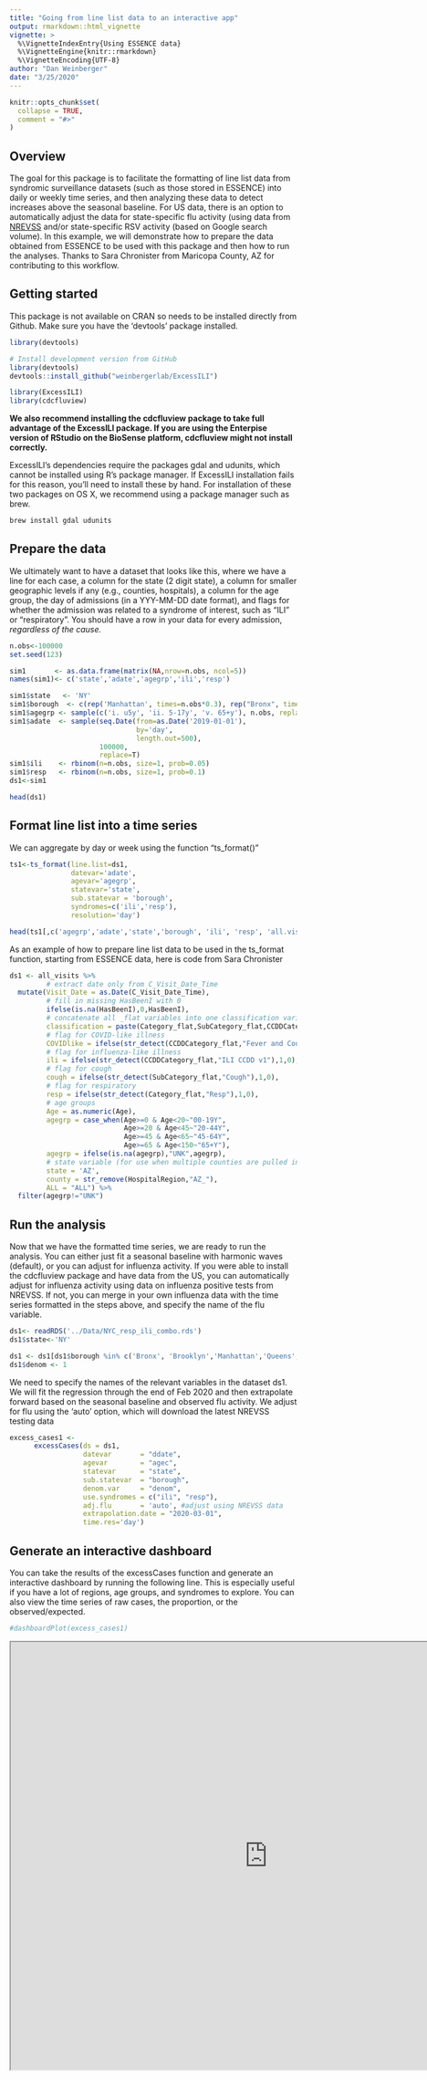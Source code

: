 ```yaml
---
title: "Going from line list data to an interactive app"
output: rmarkdown::html_vignette
vignette: >
  %\VignetteIndexEntry{Using ESSENCE data}
  %\VignetteEngine{knitr::rmarkdown}
  %\VignetteEncoding{UTF-8}
author: "Dan Weinberger"
date: "3/25/2020"
---
```


```r
knitr::opts_chunk$set(
  collapse = TRUE,
  comment = "#>"
)
```

## Overview

The goal for this package is to facilitate the formatting of line list data from syndromic surveillance datasets (such as those stored in ESSENCE) into daily or weekly time series, and then analyzing these data to detect increases above the seasonal baseline. For US data, there is an option to automatically adjust the data for state-specific flu activity
(using data from [NREVSS](https://www.cdc.gov/surveillance/nrevss/index.html)
and/or state-specific RSV activity (based on Google search volume). In this example, we will demonstrate how to prepare the data obtained from ESSENCE to be used with this package and then how to run the analyses. Thanks to Sara Chronister from Maricopa County, AZ for contributing to this workflow.

## Getting started
This package is not available on CRAN so needs to be installed directly from Github. Make sure you have the 'devtools' package installed.
```r
library(devtools)
```
```r
# Install development version from GitHub
library(devtools)
devtools::install_github("weinbergerlab/ExcessILI")
```

```r
library(ExcessILI)
library(cdcfluview)
```

**We also recommend installing the cdcfluview package to take full advantage of the ExcessILI package. If you are using the Enterpise version of RStudio on the BioSense platform, cdcfluview might not install correctly.**

ExcessILI’s dependencies require the packages gdal and udunits, which cannot be installed using R’s package manager. If ExcessILI installation fails for this reason, you’ll need to install these by hand. For installation of these two packages on OS X, we recommend using a package manager such as brew.

```r
brew install gdal udunits
```

## Prepare the data

We ultimately want to have a dataset that looks like this, where we have a line for each case, a column for the state (2 digit state), a column for smaller geographic levels if any (e.g., counties, hospitals), a column for the age group, the day of admissions (in a YYY-MM-DD date format), and flags for whether the admission was related to a syndrome of interest, such as "ILI" or "respiratory". You should have a row in your data for every admission, *regardless of the cause.* 

```r
n.obs<-100000
set.seed(123)

sim1       <- as.data.frame(matrix(NA,nrow=n.obs, ncol=5))
names(sim1)<- c('state','adate','agegrp','ili','resp')

sim1$state   <- 'NY'
sim1$borough  <- c(rep('Manhattan', times=n.obs*0.3), rep("Bronx", times=n.obs*0.7))
sim1$agegrp <- sample(c('i. u5y', 'ii. 5-17y', 'v. 65+y'), n.obs, replace=T)
sim1$adate  <- sample(seq.Date(from=as.Date('2019-01-01'),
                               by='day',
                               length.out=500),
                      100000,
                      replace=T)
sim1$ili    <- rbinom(n=n.obs, size=1, prob=0.05)
sim1$resp   <- rbinom(n=n.obs, size=1, prob=0.1)
ds1<-sim1
```

```r
head(ds1)
```

## Format line list into a time series
We can aggregate by day or week using the function "ts_format()"
```r
ts1<-ts_format(line.list=ds1,
               datevar='adate',
               agevar='agegrp',
               statevar='state', 
               sub.statevar = 'borough',
               syndromes=c('ili','resp'),
               resolution='day')
```

```r
head(ts1[,c('agegrp','adate','state','borough', 'ili', 'resp', 'all.visits')])
```

As an example of how to prepare line list data to be used in the ts_format function, starting from ESSENCE data, here is code from Sara Chronister
```r
ds1 <- all_visits %>%
         # extract date only from C_Visit_Date_Time
  mutate(Visit_Date = as.Date(C_Visit_Date_Time),
         # fill in missing HasBeenI with 0
         ifelse(is.na(HasBeenI),0,HasBeenI),
         # concatenate all _flat variables into one classification variable
         classification = paste(Category_flat,SubCategory_flat,CCDDCategory_flat,sep=";"),
         # flag for COVID-like illness
         COVIDlike = ifelse(str_detect(CCDDCategory_flat,"Fever and Cough-Sob-DiffBr neg Influenza DD v1"),1,0),
         # flag for influenza-like illness
         ili = ifelse(str_detect(CCDDCategory_flat,"ILI CCDD v1"),1,0),
         # flag for cough
         cough = ifelse(str_detect(SubCategory_flat,"Cough"),1,0),
         # flag for respiratory
         resp = ifelse(str_detect(Category_flat,"Resp"),1,0),
         # age groups
         Age = as.numeric(Age),
         agegrp = case_when(Age>=0 & Age<20~"00-19Y",
                            Age>=20 & Age<45~"20-44Y",
                            Age>=45 & Age<65~"45-64Y",
                            Age>=65 & Age<150~"65+Y"),
         agegrp = ifelse(is.na(agegrp),"UNK",agegrp),
         # state variable (for use when multiple counties are pulled in)
         state = 'AZ',
         county = str_remove(HospitalRegion,"AZ_"),
         ALL = "ALL") %>%
  filter(agegrp!="UNK")
```

## Run the analysis
Now that we have the formatted time series, we are ready to run the analysis. You can either just fit a seasonal baseline with harmonic waves (default), or you can  adjust for influenza activity. If you were able to install the cdcfluview package and have data from the US, you can automatically adjust for influenza activity using data on influenza positive tests from NREVSS. If not, you can merge in your own influenza data with the time series formatted in the steps above, and specify the name of the flu variable.

```r
ds1<- readRDS('../Data/NYC_resp_ili_combo.rds')
ds1$state<-'NY'

ds1 <- ds1[ds1$borough %in% c('Bronx', 'Brooklyn','Manhattan','Queens','Staten Island', 'Citywide'),]
ds1$denom <- 1
```

We need to specify the names of the relevant variables in the dataset ds1. We will fit the regression through the end of Feb 2020 and then extrapolate forward based on the seasonal baseline and observed flu activity. We adjust for flu using the 'auto' option, which will download the latest NREVSS testing data
```r
excess_cases1 <-
	  excessCases(ds = ds1,
	              datevar       = "ddate", 
	              agevar        = "agec",
	              statevar      = "state",
	              sub.statevar  = "borough",
	              denom.var     = "denom",
	              use.syndromes = c("ili", "resp"),
	              adj.flu       = 'auto', #adjust using NREVSS data
	              extrapolation.date = "2020-03-01",
	              time.res='day')
```
## Generate an interactive dashboard
You can take the results of the excessCases function and generate an interactive dashboard by running the following line. This is especially useful if you have a lot of regions, age groups, and syndromes to explore. You can also view the time series of raw cases, the proportion, or the observed/expected.
```r
#dashboardPlot(excess_cases1)
```

<iframe src = "https://weinbergerlab.shinyapps.io/NYC_syndromic/" width="900" height="750" class="shiny-app">
## Generate static versions of the plots

### Extract the quantities of interest

Which syndrome do you want to plot, and over what time range?
```r
syndrome.select <- 'ili' #which syndrome do you want to plot?
n.days<-365  #How many days to plot?
```
 
Extract the data needed to plot from the results
```r

dates <-
  excess_cases1[[1]][[1]][[1]]$date
  
unexplained.cases <-
  excessExtract(ds = excess_cases1,
                syndrome = syndrome.select,
                extract.quantity = "unexplained.cases")

unexplained.log.rr <-
  excessExtract(ds = excess_cases1,
                syndrome = syndrome.select,
                extract.quantity = "resid1")

denom <-
  excessExtract(ds = excess_cases1,
                syndrome = syndrome.select,
                extract.quantity = "denom")


upi <-
  excessExtract(ds = excess_cases1,
                syndrome = syndrome.select,
                extract.quantity = "upi")

lpi <-
  excessExtract(ds = excess_cases1,
                syndrome = syndrome.select,
                extract.quantity = "lpi")

obs <-
  excessExtract(ds = excess_cases1,
                syndrome = syndrome.select,
                extract.quantity = "y")

pred<-  excessExtract(ds = excess_cases1,
                syndrome = syndrome.select,
                extract.quantity = "pred")

```

Generate the plots
```r

select.indices <- (length(dates)-n.days):length(dates)
dates<-dates[select.indices]
states <- dimnames(pred)[[2]]
ages <- dimnames(pred)[[3]]

for(i in 1:dim(pred)[2]){
  par(mfrow=c(2,3))

  for(j in 1:dim(pred)[3]){
    y.range1<-range(c( pred[select.indices,i,j],obs[select.indices,i,j], upi[select.indices,i,j],0))
  plot(dates,
       pred[select.indices,i,j],
       type='l',
       col='red',
       ylim=y.range1,
       bty='l',
       ylab='N cases',
       main=paste(states[i],ages[j]))

  points(dates,
         obs[select.indices,i,j],
         type='l',
         col='black')

  polygon(c(dates,
            rev(dates)),
          c(lpi[select.indices,i,j],
            rev(upi[select.indices,i,j])),
          col = rgb(1, 0, 0, alpha = 0.1),
          border = NA)
  }
}
```